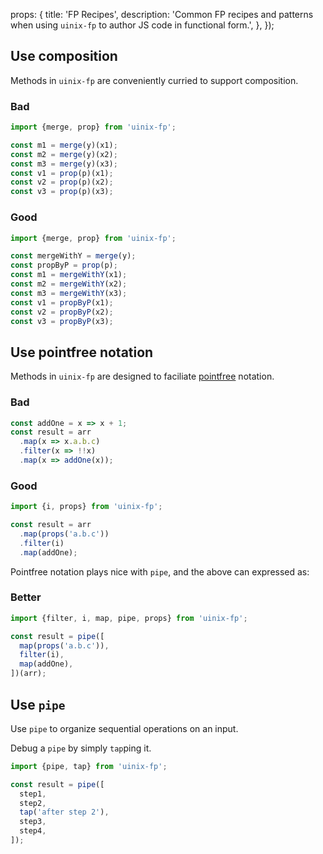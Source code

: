   props: {
    title: 'FP Recipes',
    description: 'Common FP recipes and patterns when using `uinix-fp`  to author JS code in functional form.',
  },
});

## Use composition

Methods in `uinix-fp`  are conveniently curried to support composition.

### Bad
```js
import {merge, prop} from 'uinix-fp';

const m1 = merge(y)(x1);
const m2 = merge(y)(x2);
const m3 = merge(y)(x3);
const v1 = prop(p)(x1);
const v2 = prop(p)(x2);
const v3 = prop(p)(x3);
```

### Good
```js
import {merge, prop} from 'uinix-fp';

const mergeWithY = merge(y);
const propByP = prop(p);
const m1 = mergeWithY(x1);
const m2 = mergeWithY(x2);
const m3 = mergeWithY(x3);
const v1 = propByP(x1);
const v2 = propByP(x2);
const v3 = propByP(x3);
```

## Use pointfree notation

Methods in `uinix-fp`  are designed to faciliate [pointfree] notation.

### Bad
```js
const addOne = x => x + 1;
const result = arr
  .map(x => x.a.b.c)
  .filter(x => !!x)
  .map(x => addOne(x));
```

### Good
```js
import {i, props} from 'uinix-fp';

const result = arr
  .map(props('a.b.c'))
  .filter(i)
  .map(addOne);
```

Pointfree notation plays nice with `pipe`, and the above can expressed as:

### Better
```js
import {filter, i, map, pipe, props} from 'uinix-fp';

const result = pipe([
  map(props('a.b.c')),
  filter(i),
  map(addOne),
])(arr);
```

## Use `pipe`

Use `pipe` to organize sequential operations on an input.

Debug a `pipe` by simply `tap`ping it.

```js
import {pipe, tap} from 'uinix-fp';

const result = pipe([
  step1,
  step2,
  tap('after step 2'),
  step3,
  step4,
]);
```

[pointfree]: https://en.wikipedia.org/wiki/Tacit_programming
